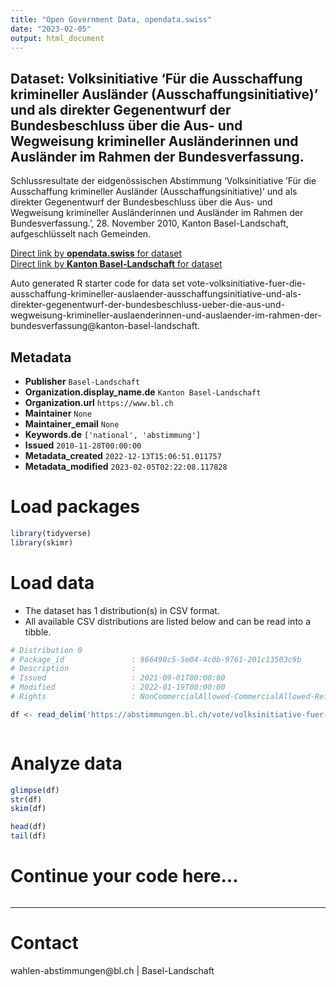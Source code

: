 ```yaml
---
title: "Open Government Data, opendata.swiss"
date: "2023-02-05"
output: html_document
---
```


## Dataset: Volksinitiative 'Für die Ausschaffung krimineller Ausländer (Ausschaffungsinitiative)' und als direkter Gegenentwurf der Bundesbeschluss über die Aus- und Wegweisung krimineller Ausländerinnen und Ausländer im Rahmen der Bundesverfassung.

Schlussresultate der eidgenössischen Abstimmung 'Volksinitiative 'Für die Ausschaffung krimineller Ausländer (Ausschaffungsinitiative)' und als direkter Gegenentwurf der Bundesbeschluss über die Aus- und Wegweisung krimineller Ausländerinnen und Ausländer im Rahmen der Bundesverfassung.', 28. November 2010, Kanton Basel-Landschaft, aufgeschlüsselt nach Gemeinden.

[Direct link by **opendata.swiss** for dataset](https://opendata.swiss/de/dataset/volksinitiative-fur-die-ausschaffung-krimineller-auslander-ausschaffungsinitiative-und-als-dire)<br>
[Direct link by **Kanton Basel-Landschaft** for dataset](https://abstimmungen.bl.ch/vote/volksinitiative-fuer-die-ausschaffung-krimineller-auslaender-ausschaffungsinitiative-und-als-direkter-gegenentwurf-der-bundesbeschluss-ueber-die-aus-und-wegweisung-krimineller-auslaenderinnen-und-auslaender-im-rahmen-der-bundesverfassung/data)

Auto generated R starter code for data set vote-volksinitiative-fuer-die-ausschaffung-krimineller-auslaender-ausschaffungsinitiative-und-als-direkter-gegenentwurf-der-bundesbeschluss-ueber-die-aus-und-wegweisung-krimineller-auslaenderinnen-und-auslaender-im-rahmen-der-bundesverfassung@kanton-basel-landschaft.

## Metadata

- **Publisher** `Basel-Landschaft`
- **Organization.display_name.de** `Kanton Basel-Landschaft`
- **Organization.url** `https://www.bl.ch`
- **Maintainer** `None`
- **Maintainer_email** `None`
- **Keywords.de** `['national', 'abstimmung']`
- **Issued** `2010-11-28T00:00:00`
- **Metadata_created** `2022-12-13T15:06:51.011757`
- **Metadata_modified** `2023-02-05T02:22:08.117828`


# Load packages

```r

library(tidyverse)
library(skimr)

```

# Load data

-   The dataset has 1 distribution(s) in CSV format.
-   All available CSV distributions are listed below and can be read into a tibble.

```r

# Distribution 0
# Package_id               : 966498c5-5e04-4c0b-9761-201c13503c9b
# Description              : 
# Issued                   : 2021-09-01T00:00:00
# Modified                 : 2022-01-19T00:00:00
# Rights                   : NonCommercialAllowed-CommercialAllowed-ReferenceRequired

df <- read_delim('https://abstimmungen.bl.ch/vote/volksinitiative-fuer-die-ausschaffung-krimineller-auslaender-ausschaffungsinitiative-und-als-direkter-gegenentwurf-der-bundesbeschluss-ueber-die-aus-und-wegweisung-krimineller-auslaenderinnen-und-auslaender-im-rahmen-der-bundesverfassung/data-csv')



```

# Analyze data

```r

glimpse(df)
str(df)
skim(df)

head(df)
tail(df)

```

# Continue your code here...

```r

```

------------------------------------------------------------------------

# Contact

wahlen-abstimmungen@bl.ch | Basel-Landschaft
